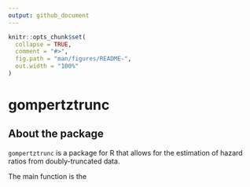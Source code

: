 ```yaml
---
output: github_document
---
```


<!-- README.md is generated from README.Rmd. Please edit that file -->

```r
knitr::opts_chunk$set(
  collapse = TRUE,
  comment = "#>",
  fig.path = "man/figures/README-",
  out.width = "100%"
)
```

# gompertztrunc 

## About the package

`gompertztrunc` is a package for R that allows for the estimation of hazard ratios from doubly-truncated data. 

The main function is the 



